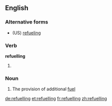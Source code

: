 ==English==

===Alternative forms===
* (US) [[refueling]]

===Verb===
'''refuelling'''

# {{context|British|lang=en}} {{present participle of|refuel|lang=en}}

===Noun===
{{en-noun|~|refuellings}}

# The provision of additional [[fuel]]

[[de:refuelling]]
[[et:refuelling]]
[[fr:refuelling]]
[[zh:refuelling]]